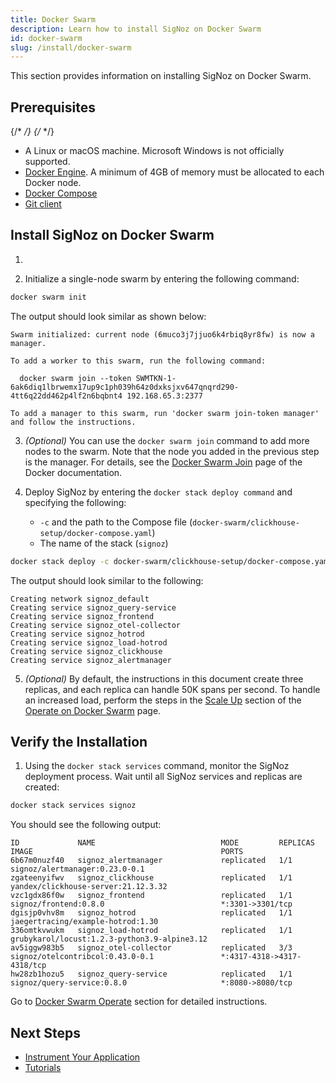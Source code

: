 ```yaml
---
title: Docker Swarm
description: Learn how to install SigNoz on Docker Swarm
id: docker-swarm
slug: /install/docker-swarm
---
```



<SigNozCloud />

This section provides information on installing SigNoz on Docker Swarm.

## Prerequisites

{/* <!-- Double-check if this list is comprehensive about memory, disk space, etc. --> */}
{/* <!-- This section should focus on SigNoz, hence we could assume that Docker Swarm is already installed, similar to the Docker Standalone or Kubernetes sections. Not sure why we show to initialize a swarm or add more nodes here.  --> */}

- A Linux or macOS machine. Microsoft Windows is not officially supported.
- [Docker Engine](https://docs.docker.com/get-docker/). A minimum of 4GB of memory
must be allocated to each Docker node.
- [Docker Compose](https://docs.docker.com/compose/install/)
- [Git client](https://desktop.github.com/)

## Install SigNoz on Docker Swarm
    
1. <CloneRepo />

2. Initialize a single-node swarm by entering the following command:
  ```bash
docker swarm init
  ```

  The output should look similar as shown below:
  ```output
  Swarm initialized: current node (6muco3j7jjuo6k4rbiq8yr8fw) is now a manager.

  To add a worker to this swarm, run the following command:

    docker swarm join --token SWMTKN-1-6ak6diq1lbrwemx17up9c1ph039h64z0dxksjxv647qnqrd290-4tt6q22dd462p4lf2n6bqbnt4 192.168.65.3:2377

  To add a manager to this swarm, run 'docker swarm join-token manager' and follow the instructions.
  ```

3. _(Optional)_ You can use the `docker swarm join` command to add more nodes to the swarm. Note that the node you added in the previous step is the manager. For details, see the [Docker Swarm Join](https://docs.docker.com/engine/reference/commandline/swarm_join/) page of the Docker documentation.

4. Deploy SigNoz by entering the `docker stack deploy command` and specifying the following:
   - `-c` and the path to the Compose file (`docker-swarm/clickhouse-setup/docker-compose.yaml`)
   - The name of the stack (`signoz`)
  ```bash
docker stack deploy -c docker-swarm/clickhouse-setup/docker-compose.yaml signoz
  ```
  
  The output should look similar to the following:

  ```output
  Creating network signoz_default
  Creating service signoz_query-service
  Creating service signoz_frontend
  Creating service signoz_otel-collector
  Creating service signoz_hotrod
  Creating service signoz_load-hotrod
  Creating service signoz_clickhouse
  Creating service signoz_alertmanager
  ```

5. _(Optional)_ By default, the instructions in this document create three replicas, and each replica can handle 50K spans per second. To handle an increased load, perform the steps in the [Scale Up](/docs/operate/docker-swarm/#scale-up) section of the [Operate on Docker Swarm](/docs/operate/docker-swarm/) page.

## Verify the Installation

1. Using the `docker stack services` command, monitor the SigNoz deployment process. Wait until all SigNoz services and replicas are created:

  ```bash
docker stack services signoz
  ```

  You should see the following output:

  ```output
  ID             NAME                            MODE         REPLICAS   IMAGE                                          PORTS
  6b67m0nuzf40   signoz_alertmanager             replicated   1/1        signoz/alertmanager:0.23.0-0.1
  zgateenyifwv   signoz_clickhouse               replicated   1/1        yandex/clickhouse-server:21.12.3.32
  vzc1gdx86f0w   signoz_frontend                 replicated   1/1        signoz/frontend:0.8.0                          *:3301->3301/tcp
  dgisjp0vhv8m   signoz_hotrod                   replicated   1/1        jaegertracing/example-hotrod:1.30
  336omtkvwukm   signoz_load-hotrod              replicated   1/1        grubykarol/locust:1.2.3-python3.9-alpine3.12
  av5iggw983b5   signoz_otel-collector           replicated   3/3        signoz/otelcontribcol:0.43.0-0.1               *:4317-4318->4317-4318/tcp
  hw28zb1hozu5   signoz_query-service            replicated   1/1        signoz/query-service:0.8.0                     *:8080->8080/tcp
  ```

Go to [Docker Swarm Operate](/docs/operate/docker-swarm) section for detailed instructions.

<RetentionInfo />

## Next Steps

- [Instrument Your Application](/docs/instrumentation/overview)
- [Tutorials](/docs/tutorials/)
